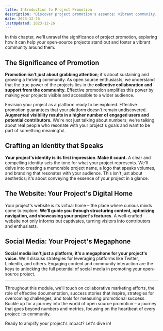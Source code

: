 ```yaml
---
title: Introduction to Project Promotion
description: "Discover project promotion's essence: vibrant community, compelling identities, optimized digital homes, and social media potential. Journey beyond metrics to the heart of community impact."
date: 2023-12-26
lastUpdated: 2023-12-26
---
```

<p class="lead">In this chapter, we'll unravel the significance of project promotion, exploring how it can help your open-source projects stand out and foster a vibrant community around them.</p>

## The Significance of Promotion

**Promotion isn't just about grabbing attention**; it's about sustaining and growing a thriving community. As open source enthusiasts, we understand that the true power of the projects lies in the **collective collaboration and support from the community.** Effective promotion amplifies this power by making your projects visible and accessible to a wider audience.

Envision your project as a platform ready to be explored. Effective promotion guarantees that your platform doesn't remain undiscovered. **Augmented visibility results in a higher number of engaged users and potential contributors.** We're not just talking about numbers; we're talking about real people who resonate with your project's goals and want to be part of something meaningful.

## Crafting an Identity that Speaks

**Your project's identity is its first impression. Make it count.** A clear and compelling identity sets the tone for what your project represents. We'll delve into creating a memorable project name, a logo that speaks volumes, and branding that resonates with your audience. This isn't just about aesthetics; it's about conveying the essence of your project in a glance.

## The Website: Your Project's Digital Home

Your project's website is its virtual home – the place where curious minds come to explore. **We'll guide you through structuring content, optimizing navigation, and showcasing your project's features.** A well-crafted website not only informs but captivates, turning visitors into contributors and enthusiasts.

## Social Media: Your Project's Megaphone

**Social media isn't just a platform; it's a megaphone for your project's voice.** We'll discuss strategies for leveraging platforms like Twitter, LinkedIn, and others. Engaging content and community interaction are the keys to unlocking the full potential of social media in promoting your open-source project.

---

<p class="lead">Throughout this module, we'll touch on collaborative marketing efforts, the role of effective documentation, success stories that inspire, strategies for overcoming challenges, and tools for measuring promotional success. Buckle up for a journey into the world of open source promotion – a journey that goes beyond numbers and metrics, focusing on the heartbeat of every project: its community.</p>

<p class="lead">Ready to amplify your project's impact? Let's dive in!</p>